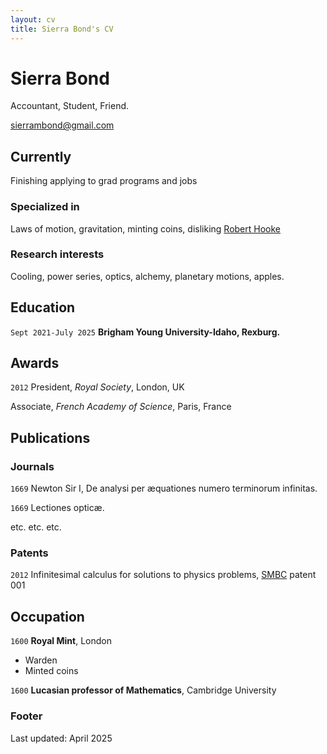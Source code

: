 ```yaml
---
layout: cv
title: Sierra Bond's CV
---
```

# Sierra Bond
Accountant, Student, Friend.

<div id="webaddress">
<a href="sierrambond@gmail.com">sierrambond@gmail.com</a>
<!-- | <a href="http://en.wikipedia.org/wiki/Isaac_Newton">My wikipedia page</a>
</div> -->


## Currently

Finishing applying to grad programs and jobs

### Specialized in

Laws of motion, gravitation, minting coins, disliking [Robert Hooke](http://en.wikipedia.org/wiki/Robert_Hooke)


### Research interests

Cooling, power series, optics, alchemy, planetary motions, apples.


## Education

`Sept 2021-July 2025`
__Brigham Young University-Idaho, Rexburg.__

<!-- - Sizar

`1667 - death`
__Trinity College, Cambridge__

- Fellow -->


## Awards

`2012`
President, *Royal Society*, London, UK

Associate, *French Academy of Science*, Paris, France



## Publications

<!-- A list is also available [online](http://scholar.google.co.uk/citations?user=LTOTl0YAAAAJ) -->

### Journals

`1669`
Newton Sir I, De analysi per æquationes numero terminorum infinitas. 

`1669`
Lectiones opticæ.

etc. etc. etc.

### Patents

`2012`
Infinitesimal calculus for solutions to physics problems, [SMBC](http://www.techdirt.com/articles/20121011/09312820678/if-patents-had-been-around-time-newton.shtml) patent 001


## Occupation

`1600`
__Royal Mint__, London

- Warden
- Minted coins

`1600`
__Lucasian professor of Mathematics__, Cambridge University



### Footer

Last updated: April 2025